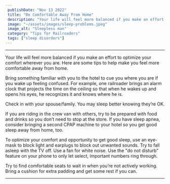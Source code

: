 ```yaml
---
 publishDate: "Nov 13 2022"
 title: "Be Comfortable Away From Home"
 description: "Your life will feel more balanced if you make an effort to optimize your comfort wherever you are. Here are some tips to help make you feel more comfortable away from home."
 image: "~/assets/images/sleep-problems.jpeg"
 image_alt: "Sleepless man"
 category: "Tips for Railroaders"
 tags: ["sleep disorders"]
---
```


----
Your life will feel more balanced if you make an effort to optimize your comfort wherever you are. Here are some tips to help make you feel more comfortable away from home.

Bring something familiar with you to the hotel to cue you where you are if you wake up feeling confused. For example, one railroader brings an alarm clock that projects the time on the ceiling so that when he wakes up and opens his eyes, he recognizes it and knows where he is.

Check in with your spouse/family. You may sleep better knowing they’re OK. 

If you are riding in the crew van with others, try to be prepared with food and drinks so you don’t need to stop at the store. If you have sleep apnea, consider bringing a second CPAP machine to your hotel so you get good sleep away from home, too.

To optimize your comfort and opportunity to get good sleep, use an eye-mask to block light and earplugs to block out unwanted sounds. Try to fall asleep with the TV off. Use a fan for white noise. Use the "do not disturb" feature on your phone to only let select, important numbers ring through. 

Try to find comfortable seats to wait in when you’re not actively working. Bring a cushion for extra padding and get some rest if you can. 
 
 ----
